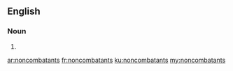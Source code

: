 ==English==

===Noun===
{{head|en|noun plural form}}

# {{plural of|noncombatant|lang=en}}

[[ar:noncombatants]]
[[fr:noncombatants]]
[[ku:noncombatants]]
[[my:noncombatants]]